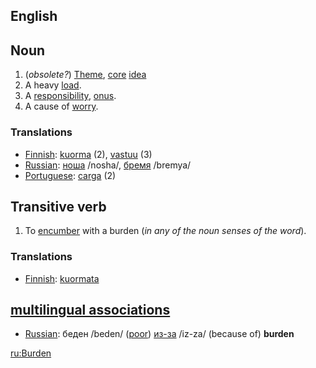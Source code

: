 ==English==

==Noun==

# (''obsolete?'') [[Theme]], [[core]] [[idea]]
# A heavy [[load]].
# A [[responsibility]], [[onus]].
# A cause of [[worry]].

===Translations===
*[[Finnish]]: [[kuorma]] (2), [[vastuu]] (3) 
*[[Russian]]: [[:ru:ноша|ноша]] /nosha/, [[:ru:бремя|бремя]] /bremya/
*[[Portuguese]]: [[carga]] (2)

==Transitive verb==

# To [[encumber]] with a burden (''in any of the noun senses of the word'').

===Translations===
*[[Finnish]]: [[kuormata]]

==[[multilingual associations]]==
*[[Russian]]: беден /beden/ ([[poor]]) [[:ru:из-за|из-за]] /iz-za/ (because of) '''burden'''

[[ru:Burden]]